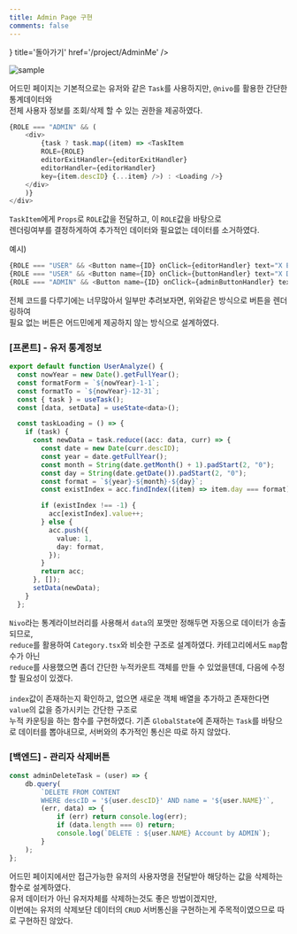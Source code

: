 ```yaml
---
title: Admin Page 구현
comments: false
---
```



<Cards>
<Card icon={<Icon.arrow_left/>} title='돌아가기' href='/project/AdminMe'  />
</Cards>


![sample](/img/2024-05-23-00-10-08.png)

어드민 페이지는 기본적으로는 유저와 같은 `Task`를 사용하지만, `@nivo`를 활용한 간단한 통계데이터와 <br/>
전체 사용자 정보를 조회/삭제 할 수 있는 권한을 제공하였다.

```javascript filename="task.tsx"
{ROLE === "ADMIN" && (
    <div>
        {task ? task.map((item) => <TaskItem
        ROLE={ROLE}
        editorExitHandler={editorExitHandler}
        editorHandler={editorHandler}
        key={item.descID} {...item} />) : <Loading />}
    </div>
    )}
</div>
```

`TaskItem`에게 `Props`로 `ROLE`값을 전달하고, 이 `ROLE`값을 바탕으로 <br/>
렌더링여부를 결정하게하여 추가적인 데이터와 필요없는 데이터를 소거하였다.

예시)

```js filename="JavaScript"
{ROLE === "USER" && <Button name={ID} onClick={editorHandler} text="X EDIT" color="indigo" type="button" />}
{ROLE === "USER" && <Button name={ID} onClick={buttonHandler} text="X DEL" color="red" type="button" />}
{ROLE === "ADMIN" && <Button name={ID} onClick={adminButtonHandler} text="X DEL" color="red" type="button" />}
```
전체 코드를 다루기에는 너무많아서 일부만 추려보자면, 위와같은 방식으로 버튼을 렌더링하여<br/>
필요 없는 버튼은 어드민에게 제공하지 않는 방식으로 설계하였다.


### [프론트] - 유저 통계정보

```typescript filename="TypeScript"
export default function UserAnalyze() {
  const nowYear = new Date().getFullYear();
  const formatForm = `${nowYear}-1-1`;
  const formatTo = `${nowYear}-12-31`;
  const { task } = useTask();
  const [data, setData] = useState<data>();

  const taskLoading = () => {
    if (task) {
      const newData = task.reduce((acc: data, curr) => {
        const date = new Date(curr.descID);
        const year = date.getFullYear();
        const month = String(date.getMonth() + 1).padStart(2, "0");
        const day = String(date.getDate()).padStart(2, "0");
        const format = `${year}-${month}-${day}`;
        const existIndex = acc.findIndex((item) => item.day === format);

        if (existIndex !== -1) {
          acc[existIndex].value++;
        } else {
          acc.push({
            value: 1,
            day: format,
          });
        }
        return acc;
      }, []);
      setData(newData);
    }
  };
```

`Nivo`라는 통계라이브러리를 사용해서 `data`의 포맷만 정해두면 자동으로 데이터가 송출되므로, <br/>
`reduce`를 활용하여 `Category.tsx`와 비슷한 구조로 설계하였다. 카테고리에서도 `map`함수가 아닌<br/>
`reduce`를 사용했으면 좀더 간단한 누적카운트 객체를 만들 수 있었을텐데, 다음에 수정할 필요성이 있겠다.<br/><br/>
`index`값이 존재하는지 확인하고, 없으면 새로운 객체 배열을 추가하고 존재한다면 `value`의 값을 증가시키는 간단한 구조로 <br/>
누적 카운팅을 하는 함수를 구현하였다. 기존 `GlobalState`에 존재하는 `Task`를 바탕으로 데이터를 뽑아내므로, 서버와의 추가적인 통신은 따로 하지 않았다.

### [백엔드] - 관리자 삭제버튼

```javascript
const adminDeleteTask = (user) => {
    db.query(
        `DELETE FROM CONTENT
        WHERE descID = '${user.descID}' AND name = '${user.NAME}'`,
        (err, data) => {
            if (err) return console.log(err);
            if (data.length === 0) return;
            console.log(`DELETE : ${user.NAME} Account by ADMIN`);
        }
    );
};
```

어드민 페이지에서만 접근가능한 유저의 사용자명을 전달받아 해당하는 값을 삭제하는 함수로 설계하였다. <br/>
유저 데이터가 아닌 유저자체를 삭제하는것도 좋은 방법이겠지만, <br/>
이번에는 유저의 삭제보단 데이터의 `CRUD` 서버통신을 구현하는게 주목적이였으므로 따로 구현하진 않았다.
